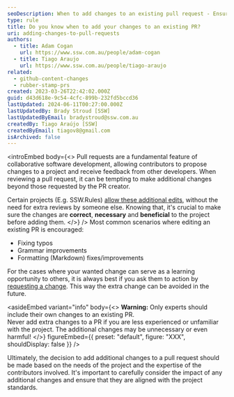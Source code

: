 ```yaml
---
seoDescription: When to add changes to an existing pull request - Ensure correct, necessary, and beneficial updates to the project while considering expertise and project standards
type: rule
title: Do you know when to add your changes to an existing PR?
uri: adding-changes-to-pull-requests
authors:
  - title: Adam Cogan
    url: https://www.ssw.com.au/people/adam-cogan
  - title: Tiago Araujo
    url: https://www.ssw.com.au/people/tiago-araujo
related:
  - github-content-changes
  - rubber-stamp-prs
created: 2023-03-26T22:42:02.000Z
guid: d43d618e-9c54-4cfc-899b-232fd5bccd36
lastUpdated: 2024-06-11T00:27:00.000Z
lastUpdatedBy: Brady Stroud [SSW]
lastUpdatedByEmail: bradystroud@ssw.com.au
createdBy: Tiago Araújo [SSW]
createdByEmail: tiagov8@gmail.com
isArchived: false
---
```


<introEmbed
  body={<>
Pull requests are a fundamental feature of collaborative software development, allowing contributors to propose changes to a project and receive feedback from other developers. When reviewing a pull request, it can be tempting to make additional changes beyond those requested by the PR creator.

Certain projects (E.g. SSW.Rules) [allow these additional edits](https://docs.github.com/en/pull-requests/collaborating-with-pull-requests/working-with-forks/allowing-changes-to-a-pull-request-branch-created-from-a-fork), without the need for extra reviews by someone else. Knowing that, it's crucial to make sure the changes are **correct**, **necessary** and **beneficial** to the project before adding them.
  </>}
/>
Most common scenarios where editing an existing PR is encouraged:

* Fixing typos
* Grammar improvements
* Formatting (Markdown) fixes/improvements

For the cases where your wanted change can serve as a learning opportunity to others, it is always best if you ask them to action by [requesting a change](https://docs.github.com/en/pull-requests/collaborating-with-pull-requests/reviewing-changes-in-pull-requests/reviewing-proposed-changes-in-a-pull-request). This way the extra change can be avoided in the future.


<asideEmbed
  variant="info"
  body={<>
    **Warning:** Only experts should include their own changes to an existing PR. \
Never add extra changes to a PR if you are less experienced or unfamiliar with the project. The additional changes may be unnecessary or even harmful!
  </>}
  figureEmbed={{
    preset: "default",
    figure: "XXX",
    shouldDisplay: false
  }}
/>


Ultimately, the decision to add additional changes to a pull request should be made based on the needs of the project and the expertise of the contributors involved. It's important to carefully consider the impact of any additional changes and ensure that they are aligned with the project standards.
